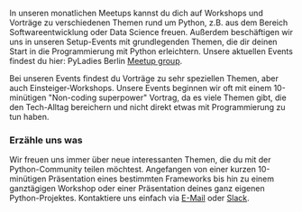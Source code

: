 In unseren monatlichen Meetups kannst du dich auf Workshops und Vorträge zu verschiedenen Themen rund
um Python, z.B. aus dem Bereich Softwareentwicklung oder Data Science freuen. Außerdem beschäftigen
wir uns in unseren Setup-Events mit grundlegenden Themen, die dir deinen Start in die Programmierung
mit Python erleichtern. Unsere aktuellen Events findest du hier: PyLadies Berlin [Meetup
group](https://meetup.com/PyLadies-Berlin/).

Bei unseren Events findest du Vorträge zu sehr speziellen Themen, aber auch Einsteiger-Workshops.
Unsere Events beginnen wir oft mit einem 10-minütigen "Non-coding superpower" Vortrag, da es viele
Themen gibt, die den Tech-Alltag bereichern und nicht direkt etwas mit Programmierung zu tun haben.

### Erzähle uns was

Wir freuen uns immer über neue interessanten Themen, die du mit der Python-Community teilen
möchtest. Angefangen von einer kurzen 10-minütigen Präsentation eines bestimmten Frameworks bis hin
zu einem ganztägigen Workshop oder einer Präsentation deines ganz eigenen Python-Projektes.
Kontaktiere uns einfach via [E-Mail](/#contact) oder [Slack](https://slackin.pyladies.com/).
